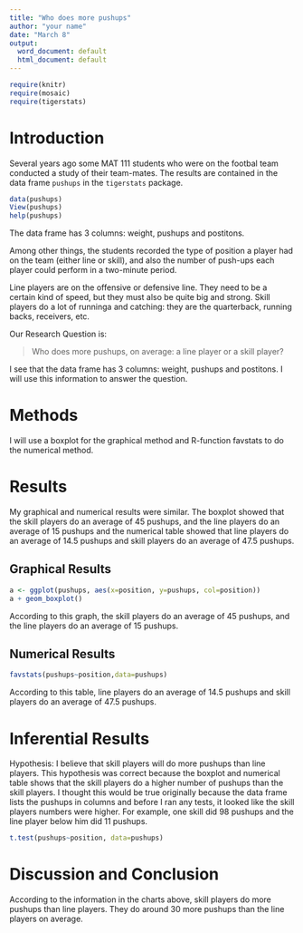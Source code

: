 ---
title: "Who does more pushups"
author: "your name"
date: "March 8"
output:
  word_document: default
  html_document: default
---

```{r include=FALSE}
require(knitr)
require(mosaic)
require(tigerstats)
```
<!-- We recommend you use git branches -- create a separate branch for each major section i.e. Introduction, Methods, Results, Inferential Results, and Discussion and Conclusions - leave the YAML block untouched until the final merge where you put in your own name !-->

# Introduction

Several years ago some MAT 111 students who were on the footbal team conducted a study of their team-mates.  The results are contained in the data frame `pushups` in the `tigerstats` package.

```{r eval=FALSE}
data(pushups)
View(pushups)
help(pushups)
```
The data frame has 3 columns: weight, pushups and postitons.

Among other things, the students recorded the type of position a player had on the team (either line or skill), and also the number of push-ups each player could perform in a two-minute period.

Line players are on the offensive or defensive line.  They need to be a certain kind of speed, but they must also be quite big and strong.  Skill players do a lot of runninga and catching:  they are the quarterback, running backs, receivers, etc.

Our Research Question is:

  >Who does more pushups, on average: a line player or a skill player?
  
I see that the data frame has 3 columns: weight, pushups and postitons. I will use this information to answer the question.
  


# Methods
<!--Decide on your methods:  use "variable analysis" or other appropriate descriptors.  Make sure to choose at least one graphical method and at least one numerical method.!-->

I will use a boxplot for the graphical method and R-function favstats to do the numerical method.


# Results
<!--You have both graphical and numerical methods, so you will have both graphical and numerical results to consider.!-->

My graphical and numerical results were similar. The boxplot showed that the skill players do an average of 45 pushups, and the line players do an average of 15 pushups and the numerical table showed that line players do an average of 14.5 pushups and skill players do an average of 47.5 pushups.


## Graphical Results
<!--Your graph should have a good title, and axes should be labled as needed.  Discuss your graphical results, showing how they answer the research question.  Use specific features of the graph in your discussion.!-->


```{r}
a <- ggplot(pushups, aes(x=position, y=pushups, col=position))
a + geom_boxplot()
```


According to this graph, the skill players do an average of 45 pushups, and the line players do an average of 15 pushups.

## Numerical Results
<!--Numerical results go here. Use the numerical results to describe the patterns if any that exist in the data as focused toward the research question!-->

```{r}
favstats(pushups~position,data=pushups)
```
According to this table, line players do an average of 14.5 pushups and skill players do an average of 47.5 pushups.


# Inferential Results
<!--State hypothesis clearly.  Make sure your discussion of the inferential test covers all the aspects that the test output produces, such as test statistic, p-value etc.  Make a decision about the null hypothesis, explain the assumptions on which the selected test/procedure was based, and why the chosen procedure satisfys the assumptions and is appropriate to answer the research question!-->

Hypothesis: I believe that skill players will do more pushups than line players.
This hypothesis was correct because the boxplot and numerical table shows that the skill players do a higher number of pushups than the skill players. I thought this would be true originally because the data frame lists the pushups in columns and before I ran any  tests, it looked like the skill players numbers were higher. For example, one skill did 98 pushups and the line player below him did 11 pushups.

```{r}

t.test(pushups~position, data=pushups)


```


# Discussion and Conclusion
<!--State your overall conclusion.  This is also a good place to mention other Research Questions that came to mind as you were carrying out this study.!-->

According to the information in the charts above, skill players do more pushups than line players. They do around 30 more pushups than the line players on average.
